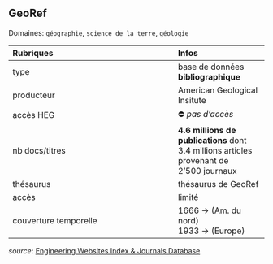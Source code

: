 ## GeoRef
Domaines: `géographie`, `science de la terre`, `géologie`

| Rubriques | Infos |
| :-------- | :---- |
| type | base de données **bibliographique** |
| producteur | American Geological Insitute |
| accès HEG | ⛔️ *pas d'accès* |
| nb docs/titres | **4.6 millions de publications** dont <br/>3.4 millions articles provenant de <br/>2'500 journaux |
| thésaurus | thésaurus de GeoRef |
| accès | limité |
| couverture temporelle | 1666 -> (Am. du nord) <br/>1933 -> (Europe) |

*source*: [Engineering Websites Index & Journals Database](https://www.elsevier.com/solutions/engineering-village/databases)
